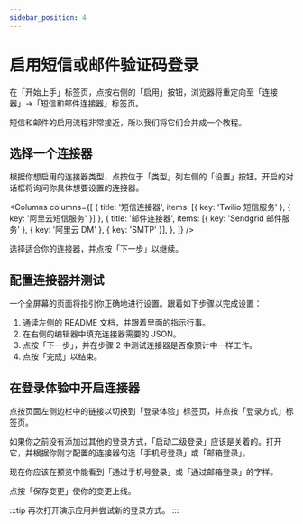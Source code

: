 ```yaml
---
sidebar_position: 4
---
```




# 启用短信或邮件验证码登录

在「开始上手」标签页，点按右侧的「启用」按钮，浏览器将重定向至「连接器」->「短信和邮件连接器」标签页。

短信和邮件的启用流程非常接近，所以我们将它们合并成一个教程。

<ConnectorsIntro />

## 选择一个连接器

根据你想启用的连接器类型，点按位于「类型」列左侧的「设置」按钮。开启的对话框将询问你具体想要设置的连接器。

<Columns
  columns={[
    { title: '短信连接器', items: [{ key: 'Twilio 短信服务' }, { key: '阿里云短信服务' }] },
    {
      title: '邮件连接器',
      items: [{ key: 'Sendgrid 邮件服务' }, { key: '阿里云 DM' }, { key: 'SMTP' }],
    },
  ]}
/>

选择适合你的连接器，并点按「下一步」以继续。

<ConnectorsWip />

## 配置连接器并测试

一个全屏幕的页面将指引你正确地进行设置。跟着如下步骤以完成设置：

1. 通读左侧的 README 文档，并跟着里面的指示行事。
2. 在右侧的编辑器中填充连接器需要的 JSON。
3. 点按「下一步」，并在步骤 2 中测试连接器是否像预计中一样工作。
4. 点按「完成」以结束。

## 在登录体验中开启连接器

点按页面左侧边栏中的链接以切换到「登录体验」标签页，并点按「登录方式」标签页。

如果你之前没有添加过其他的登录方式，「启动二级登录」应该是关着的。打开它，并根据你刚才配置的连接器勾选「手机号登录」或「邮箱登录」。

现在你应该在预览中能看到「通过手机号登录」或「通过邮箱登录」的字样。

点按「保存变更」使你的变更上线。

:::tip
再次打开演示应用并尝试新的登录方式。
:::
